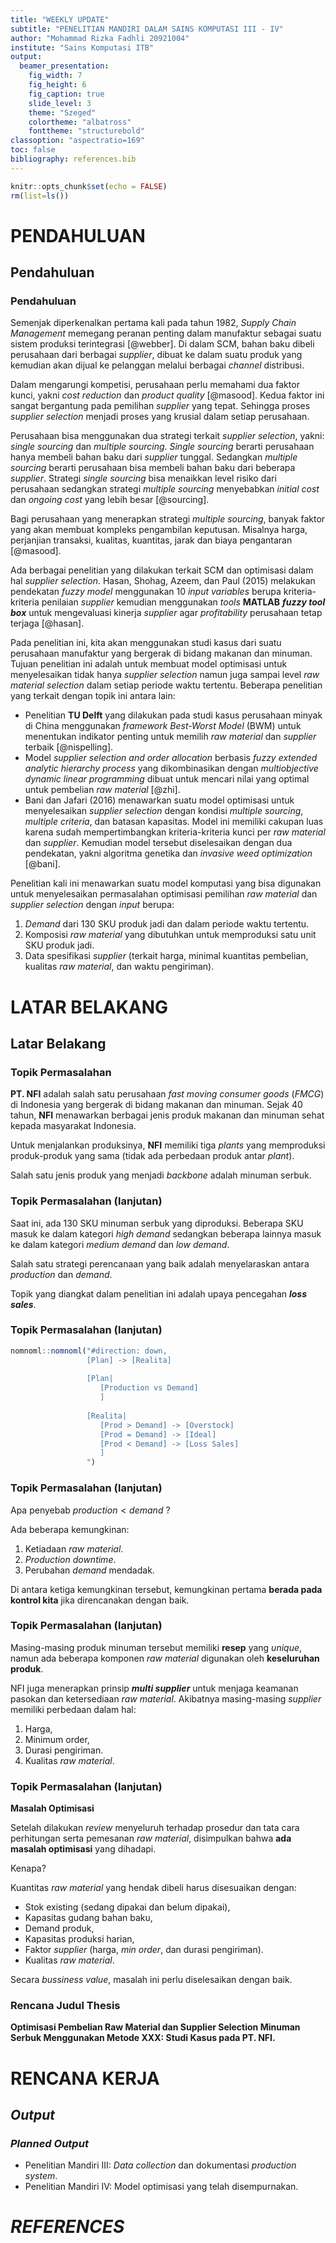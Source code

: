 ```yaml
---
title: "WEEKLY UPDATE"
subtitle: "PENELITIAN MANDIRI DALAM SAINS KOMPUTASI III - IV"
author: "Mohammad Rizka Fadhli 20921004"
institute: "Sains Komputasi ITB"
output:
  beamer_presentation:
    fig_width: 7
    fig_height: 6
    fig_caption: true
    slide_level: 3
    theme: "Szeged"
    colortheme: "albatross"
    fonttheme: "structurebold"
classoption: "aspectratio=169"
toc: false
bibliography: references.bib
---
```


```r
knitr::opts_chunk$set(echo = FALSE)
rm(list=ls())
```

# PENDAHULUAN

## Pendahuluan

### Pendahuluan {.allowframebreaks}

Semenjak diperkenalkan pertama kali pada tahun 1982, _Supply Chain Management_ memegang peranan penting dalam manufaktur sebagai suatu sistem produksi terintegrasi [@webber]. Di dalam SCM, bahan baku dibeli perusahaan dari berbagai _supplier_, dibuat ke dalam suatu produk yang kemudian akan dijual ke pelanggan melalui berbagai _channel_ distribusi.

Dalam mengarungi kompetisi, perusahaan perlu memahami dua faktor kunci, yakni _cost reduction_ dan _product quality_ [@masood]. Kedua faktor ini sangat bergantung pada pemilihan _supplier_ yang tepat. Sehingga proses _supplier selection_ menjadi proses yang krusial dalam setiap perusahaan.

Perusahaan bisa menggunakan dua strategi terkait _supplier selection_, yakni: _single sourcing_ dan _multiple sourcing_. _Single sourcing_ berarti perusahaan hanya membeli bahan baku dari _supplier_ tunggal. Sedangkan _multiple sourcing_ berarti perusahaan bisa membeli bahan baku dari beberapa _supplier_. Strategi _single sourcing_ bisa menaikkan level risiko dari perusahaan sedangkan strategi _multiple sourcing_ menyebabkan _initial cost_ dan _ongoing cost_ yang lebih besar [@sourcing].

Bagi perusahaan yang menerapkan strategi _multiple sourcing_, banyak faktor yang akan membuat kompleks pengambilan keputusan. Misalnya harga, perjanjian transaksi, kualitas, kuantitas, jarak dan biaya pengantaran [@masood].

Ada berbagai penelitian yang dilakukan terkait SCM dan optimisasi dalam hal _supplier selection_. Hasan, Shohag, Azeem, dan Paul (2015) melakukan pendekatan _fuzzy model_ menggunakan 10 _input variables_ berupa kriteria-kriteria penilaian _supplier_ kemudian menggunakan _tools_ __MATLAB__ ___fuzzy tool box___ untuk mengevaluasi kinerja _supplier_ agar _profitability_ perusahaan tetap terjaga [@hasan]. 

Pada penelitian ini, kita akan menggunakan studi kasus dari suatu perusahaan manufaktur yang bergerak di bidang makanan dan minuman. Tujuan penelitian ini adalah untuk membuat model optimisasi untuk menyelesaikan tidak hanya _supplier selection_ namun juga sampai level _raw material selection_ dalam setiap periode waktu tertentu. Beberapa penelitian yang terkait dengan topik ini antara lain: 

- Penelitian __TU Delft__ yang dilakukan pada studi kasus perusahaan minyak di China menggunakan _framework Best-Worst Model_ (BWM) untuk menentukan indikator penting untuk memilih _raw material_ dan _supplier_ terbaik [@nispelling].
- Model _supplier selection and order allocation_ berbasis _fuzzy extended analytic hierarchy process_ yang dikombinasikan dengan _multiobjective dynamic linear programming_ dibuat untuk mencari nilai yang optimal untuk pembelian _raw material_ [@zhi].
- Bani dan Jafari (2016) menawarkan suatu model optimisasi untuk menyelesaikan _supplier selection_ dengan kondisi _multiple sourcing_, _multiple criteria_, dan batasan kapasitas. Model ini memiliki cakupan luas karena sudah mempertimbangkan kriteria-kriteria kunci per _raw material_ dan _supplier_. Kemudian model tersebut diselesaikan dengan dua pendekatan, yakni algoritma genetika dan _invasive weed optimization_ [@bani].

Penelitian kali ini menawarkan suatu model komputasi yang bisa digunakan untuk menyelesaikan permasalahan optimisasi pemilihan _raw material_ dan _supplier selection_ dengan _input_ berupa:

1. _Demand_ dari 130 SKU produk jadi dan dalam periode waktu tertentu.
1. Komposisi _raw material_ yang dibutuhkan untuk memproduksi satu unit SKU produk jadi.
1. Data spesifikasi _supplier_ (terkait harga, minimal kuantitas pembelian, kualitas _raw material_, dan waktu pengiriman).

# LATAR BELAKANG

## Latar Belakang

### Topik Permasalahan

__PT. NFI__ adalah salah satu perusahaan _fast moving consumer goods_ (_FMCG_) di Indonesia yang bergerak di bidang makanan dan minuman. Sejak 40 tahun, __NFI__ menawarkan berbagai jenis produk makanan dan minuman sehat kepada masyarakat Indonesia.

Untuk menjalankan produksinya, __NFI__ memiliki tiga _plants_ yang memproduksi produk-produk yang sama (tidak ada perbedaan produk antar _plant_).

Salah satu jenis produk yang menjadi _backbone_ adalah minuman serbuk.

### Topik Permasalahan (lanjutan)

Saat ini, ada 130 SKU minuman serbuk yang diproduksi. Beberapa SKU masuk ke dalam kategori _high demand_ sedangkan beberapa lainnya masuk ke dalam kategori _medium demand_ dan _low demand_.

Salah satu strategi perencanaan yang baik adalah menyelaraskan antara _production_ dan _demand_.

Topik yang diangkat dalam penelitian ini adalah upaya pencegahan ___loss sales___.

### Topik Permasalahan (lanjutan)

```r
nomnoml::nomnoml("#direction: down,
                 [Plan] -> [Realita]
                 
                 [Plan|
                    [Production vs Demand]
                    ]
                    
                 [Realita|
                    [Prod > Demand] -> [Overstock]
                    [Prod = Demand] -> [Ideal]
                    [Prod < Demand] -> [Loss Sales]
                    ]
                 ")
```

### Topik Permasalahan (lanjutan)

Apa penyebab $production < demand$ ?

Ada beberapa kemungkinan:

1. Ketiadaan _raw material_.
1. _Production downtime_.
1. Perubahan _demand_ mendadak.

Di antara ketiga kemungkinan tersebut, kemungkinan pertama __berada pada kontrol kita__ jika direncanakan dengan baik.

### Topik Permasalahan (lanjutan)

Masing-masing produk minuman tersebut memiliki __resep__ yang _unique_, namun ada beberapa komponen _raw material_ digunakan oleh __keseluruhan produk__.

NFI juga menerapkan prinsip ___multi supplier___ untuk menjaga keamanan pasokan dan ketersediaan _raw material_. Akibatnya masing-masing _supplier_ memiliki perbedaan dalam hal:

1. Harga,
1. Minimum order,
1. Durasi pengiriman.
1. Kualitas _raw material_.

### Topik Permasalahan (lanjutan)

__Masalah Optimisasi__

Setelah dilakukan _review_ menyeluruh terhadap prosedur dan tata cara perhitungan serta pemesanan _raw material_, disimpulkan bahwa __ada masalah optimisasi__ yang dihadapi.

Kenapa?

Kuantitas _raw material_ yang hendak dibeli harus disesuaikan dengan:

- Stok existing (sedang dipakai dan belum dipakai),
- Kapasitas gudang bahan baku,
- Demand produk,
- Kapasitas produksi harian,
- Faktor _supplier_ (harga, _min order_, dan durasi pengiriman).
- Kualitas _raw material_.

Secara _bussiness value_, masalah ini perlu diselesaikan dengan baik.

### Rencana Judul Thesis

__Optimisasi Pembelian Raw Material dan Supplier Selection Minuman Serbuk Menggunakan Metode XXX: Studi Kasus pada PT. NFI.__

# RENCANA KERJA

## _Output_

### _Planned Output_

- Penelitian Mandiri III: _Data collection_ dan dokumentasi _production system_.
- Penelitian Mandiri IV: Model optimisasi yang telah disempurnakan.

# _REFERENCES_ {.allowframebreaks}